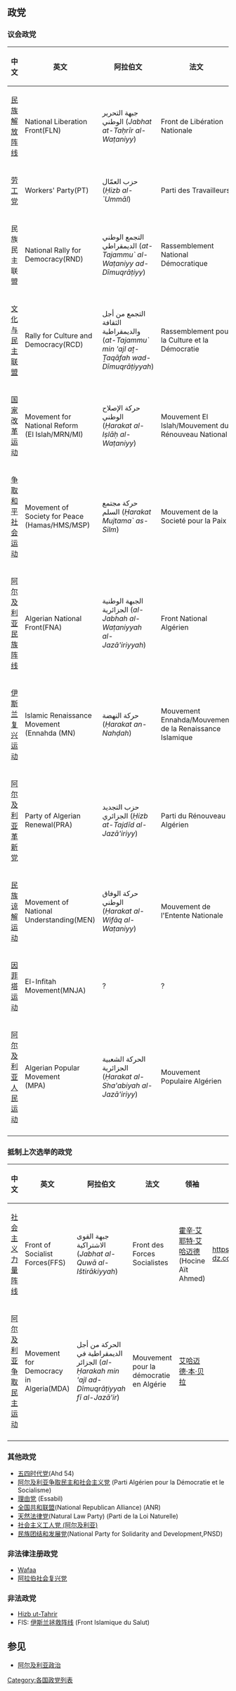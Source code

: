 {{multiple issues|
{{copyedit|time=2013-10-22T02:19:06+00:00}}
{{expand|time=2013-10-22T02:19:06+00:00}}
{{lead section|time=2013-10-22T02:19:06+00:00}}
{{unreferenced|time=2013-10-22T02:19:06+00:00}}
}}
==政党==
<!--:''The general rule on naming applies. That means: the parties are named in the English translation and the original native name is placed on the first line of the article unless the native form is more commonly used in English than the English form. Rationale and specifics: See: [[Wikipedia:Naming_conventions_(use_English)|Wikipedia:Naming conventions (use English)]]''.-->

===议会政党===

{| class="wikitable" style="text-align:center"
|-
! width=180|中文
!英文
!阿拉伯文
!法文
!领袖
!网站
|-
|[[民族解放阵线_(阿尔及利亚)|民族解放阵线]]
|National Liberation Front(FLN)
|جبهة التحرير الوطني (''Jabhat at-Taḥrīr al-Waṭaniyy'')
|Front de Libération Nationale
|[[阿卜杜勒-阿齐兹·布特弗利卡|阿卜杜勒-阿齐兹·布特弗利卡]]
|https://web.archive.org/web/20170706214211/http://www.pfln.dz/
|-
|[[阿尔及利亚劳工党|劳工党]]
|Workers' Party(PT)
|حزب العمّال (''Ḥizb al-`Ummāl'')
|Parti des Travailleurs
|[[路伊莎·哈努娜|路伊莎·哈努娜]]
|http://www.ptalgerie.com/
|-
|民族民主联盟
|National Rally for Democracy(RND)
|التجمع الوطني الديمقراطي (''at-Tajammu` al-Waṭaniyy ad-Dīmuqrāṭiyy'')
|Rassemblement National Démocratique
|[[艾哈迈德·乌叶海亚|艾哈迈德·乌叶海亚]]
|
|-
|[[争取文化与民主联盟|文化与民主联盟]]
|Rally for Culture and Democracy(RCD)
|التجمع من أجل الثقافة والديمقراطية (''at-Tajammu` min 'ajl aṯ-Ṯaqāfah wad-Dīmuqrāṭiyyah'')
|Rassemblement pour la Culture et la Démocratie
|[[赛义德·萨迪|赛义德·萨迪]]
|https://web.archive.org/web/20150128092619/http://rcd-algerie.org/
|-
|[[国家改革运动|国家改革运动]]
|Movement for National Reform<br>(El Islah/MRN/MI)
|حركة الإصلاح الوطني (''Ḥarakat al-Iṣlāḥ al-Waṭaniyy'')
|Mouvement El Islah/Mouvement du Rénouveau National
|[[阿卜杜拉·Djaballah|阿卜杜拉·Djaballah]]
|http://www.elislah.net/
|-
|[[争取和平社会运动|争取和平社会运动]]
|Movement of Society for Peace<br>(Hamas/HMS/MSP)
|حركة مجتمع السلم (''Ḥarakat Mujtama` as-Silm'')
|Mouvement de la Societé pour la Paix
|[[布格拉·苏尔塔尼|布格拉·苏尔塔尼]]
|http://www.hmsalgeria.net/ {{Wayback|url=http://www.hmsalgeria.net/ |date=20081216234746 }}
|-
|[[阿尔及利亚民族阵线|阿尔及利亚民族阵线]]
|Algerian National Front(FNA)
|الجبهة الوطنية الجزائرية (''al-Jabhah al-Waṭaniyyah al-Jazā'iriyyah'')
|Front National Algérien
|[[穆萨·图阿蒂|穆萨·图阿蒂]]
|https://web.archive.org/web/20090227060459/http://www.fna.dz/
|-
|[[伊斯兰复兴运动|伊斯兰复兴运动]]
|Islamic Renaissance Movement<br>(Ennahda (MN)
|حركة النهضة (''Ḥarakat an-Nahḍah'')
|Mouvement Ennahda/Mouvement de la Renaissance Islamique
|[[拉比卜·阿达米|拉比卜·阿达米]]
|
|-
|[[阿尔及利亚革新党|阿尔及利亚革新党]]
|Party of Algerian Renewal(PRA)
|حزب التجديد الجزائري (''Ḥizb at-Tajdīd al-Jazā'iriyy'')
|Parti du Rénouveau Algérien
|[[亚辛·特克曼|亚辛·特克曼]]<br>(Yacine Terkmane)
|
|-
|[[民族谅解运动|民族谅解运动]]
|Movement of National Understanding(MEN)
|حركة الوفاق الوطني (''Ḥarakat al-Wifāq al-Waṭaniyy'')
|Mouvement de l'Entente Nationale
|[[阿里·布哈兹纳|阿里·布哈兹纳]]<br>(Ali Boukhazna)
|
|-
| [[因菲塔运动|因菲塔运动]]
|El-Infitah Movement(MNJA)
| ?
| ?
|[[纳伊马·法尔希|纳伊马·法尔希]]<br>(Naima Farhi)
|
|-
| [[阿尔及利亚人民运动|阿尔及利亚人民运动]]
|Algerian Popular Movement<br>(MPA)
|الحركة الشعبية الجزائرية (''Ḥarakat al-Sha'abiyah al-Jazā'iriyy'')
|Mouvement Populaire Algérien
|[[阿马拉·本尤奈斯|阿马拉·本尤奈斯]]
|https://web.archive.org/web/20170926154857/https://mpa-dz.org/
|-
|}

===抵制上次选举的政党===
{| class="wikitable" style="text-align:center"
|-
! width=180|中文
!英文
!阿拉伯文
!法文
!领袖
!网站
|-
|[[社会主义力量阵线|社会主义力量阵线]]
|Front of Socialist Forces(FFS)
|جبهة القوى الاشتراكية (''Jabhat al-Quwā al-Ištirākiyyah'')
|Front des Forces Socialistes
|[[霍辛·艾耶特·艾哈迈德|霍辛·艾耶特·艾哈迈德]]<br>(Hocine Aït Ahmed)
|https://web.archive.org/web/20080405173728/http://www.ffs-dz.com/
|-
|[[阿尔及利亚争取民主运动|阿尔及利亚争取民主运动]]
|Movement for Democracy in Algeria(MDA)
|الحركة من أجل الديمقراطية في الجزائر (''al-Ḥarakah min 'ajl ad-Dīmuqrāṭiyyah fī al-Jazā'ir'')
|Mouvement pour la démocratie en Algérie
|[[艾哈迈德·本·贝拉|艾哈迈德·本·贝拉]]
|
|-
|}

===其他政党===
*[[五四时代党|五四时代党]](Ahd 54)
*[[阿尔及利亚争取民主和社会主义党|阿尔及利亚争取民主和社会主义党]] (Parti Algérien pour la Démocratie et le Socialisme)
*[[理由党_(阿尔及利亚)|理由党]] (Essabil)
*[[全国共和联盟|全国共和联盟]](National Republican Alliance) (ANR)
*[[天然法律党|天然法律党]](Natural Law Party) (Parti de la Loi Naturelle)
*[[社会主义工人党_(阿尔及利亚)|社会主义工人党 (阿尔及利亚)]]
*[[民族团结和发展党|民族团结和发展党]](National Party for Solidarity and Development,PNSD)

===非法律注册政党===
*[[Wafaa_(party)|Wafaa]]
*[[复兴党_(阿尔及利亚)|阿拉伯社会复兴党]]

===非法政党===
* [[Hizb_ut-Tahrir|Hizb ut-Tahrir]]
* FIS: [[伊斯兰拯救阵线|伊斯兰拯救阵线]] (Front Islamique du Salut)

==参见==
* [[阿尔及利亚政治|阿尔及利亚政治]]

[[Category:各国政党列表|Category:各国政党列表]]
